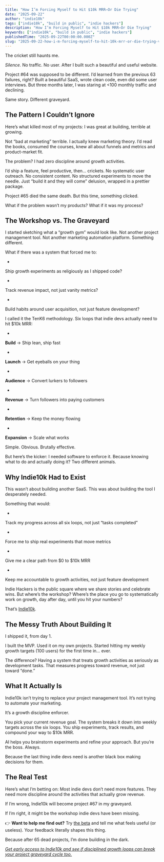 ```yaml
---
title: "How I’m Forcing Myself to Hit $10k MRR—Or Die Trying"
date: "2025-09-22"
author: "indie10k"
tags: ["indie10k", "build in public", "indie hackers"]
description: "How I’m Forcing Myself to Hit $10k MRR—Or Die Trying"
keywords: ["indie10k", "build in public", "indie hackers"]
publishedTime: "2025-09-22T00:00:00.000Z"
slug: "2025-09-22-how-i-m-forcing-myself-to-hit-10k-mrr-or-die-trying-vWOVehJN7SW9rwob34zS"
---
```


The cricket still haunts me.

*Silence.* No traffic. No user. After I built such a beautiful and useful website.

Project #64 was supposed to be different. I’d learned from the previous 63 failures, right? Built a beautiful SaaS, wrote clean code, even did some user interviews. But three months later, I was staring at &lt;100 monthly traffic and declining.

Same story. Different graveyard.
## The Pattern I Couldn’t Ignore

Here’s what killed most of my projects: I was great at building, terrible at growing.

Not “bad at marketing” terrible. I actually knew marketing theory. I’d read the books, consumed the courses, knew all about funnels and metrics and product-market fit.

The problem? I had zero discipline around growth activities.

I’d ship a feature, feel productive, then… crickets. No systematic user outreach. No consistent content. No structured experiments to move the needle. Just “build it and they will come” delusion, wrapped in a prettier package.

Project #65 died the same death. But this time, something clicked.

What if the problem wasn’t my products? What if it was my process?
## The Workshop vs. The Graveyard

I started sketching what a “growth gym” would look like. Not another project management tool. Not another marketing automation platform. Something different.

What if there was a system that forced me to:

- 
Ship growth experiments as religiously as I shipped code?

- 
Track revenue impact, not just vanity metrics?

- 
Build habits around user acquisition, not just feature development?

I called it the TenK6 methodology. Six loops that indie devs actually need to hit $10k MRR:

- 
**Build** → Ship lean, ship fast

- 
**Launch** → Get eyeballs on your thing

- 
**Audience** → Convert lurkers to followers

- 
**Revenue** → Turn followers into paying customers

- 
**Retention** → Keep the money flowing

- 
**Expansion** → Scale what works

Simple. Obvious. Brutally effective.

But here’s the kicker: I needed software to enforce it. Because knowing what to do and actually doing it? Two different animals.
## Why Indie10k Had to Exist

This wasn’t about building another SaaS. This was about building the tool I desperately needed.

Something that would:

- 
Track my progress across all six loops, not just “tasks completed”

- 
Force me to ship real experiments that move metrics

- 
Give me a clear path from $0 to $10k MRR

- 
Keep me accountable to growth activities, not just feature development

Indie Hackers is the public square where we share stories and celebrate wins. But where’s the workshop? Where’s the place you go to systematically work on growth, day after day, until you hit your numbers?

That’s [Indie10k](https://indie10k.com/).
## The Messy Truth About Building It

I shipped it, from day 1.

I built the MVP. Used it on my own projects. Started hitting my weekly growth targets (100 users) for the first time in… ever.

The difference? Having a system that treats growth activities as seriously as development tasks. That measures progress toward revenue, not just toward “done.”
## What It Actually Is

Indie10k isn’t trying to replace your project management tool. It’s not trying to automate your marketing.

It’s a growth discipline enforcer.

You pick your current revenue goal. The system breaks it down into weekly targets across the six loops. You ship experiments, track results, and compound your way to $10k MRR.

AI helps you brainstorm experiments and refine your approach. But you’re the boss. Always.

Because the last thing indie devs need is another black box making decisions for them.
## The Real Test

Here’s what I’m betting on: Most indie devs don’t need more features. They need more discipline around the activities that actually grow revenue.

If I’m wrong, Indie10k will become project #67 in my graveyard.

If I’m right, it might be the workshop indie devs have been missing.

👉 **Want to help me find out?** Try [the beta](https://indie10k.com/) and tell me what feels useful (or useless). Your feedback literally shapes this thing.

Because after 65 dead projects, I’m done building in the dark.

[*Get early access to Indie10k and see if disciplined growth loops can break your project graveyard cycle too.*](https://indie10k.com/)